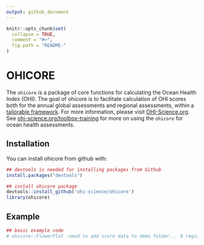 ```yaml
---
output: github_document
---
```

<!-- README.md is generated from README.Rmd. Please edit that file -->
<!-- Note: If any R/functions.R files are added or deleted this needs to be changed in the DESCRIPTION file, and the NEWS.md (changelog) file. -->
<!-- If changes are made to any of the R/functions.R (or other files), the following should be run: pkgdown::build_site() -->


```r
knitr::opts_chunk$set(
  collapse = TRUE,
  comment = "#>",
  fig.path = "README-"
)
```

# OHICORE

The `ohicore` is a package of core functions for calculating the Ocean Health Index (OHI). The goal of ohicore is to facilitate calculation of OHI scores both for the annual global assessments and regional assessments, within a [tailorable framework](https://peerj.com/articles/1503/). For more information, please visit [OHI-Science.org](http://ohi-science.org). See [ohi-science.org/toolbox-training](http://ohi-science.org/toolbox-training) for more on using the `ohicore` for ocean health assessments.


## Installation

You can install ohicore from github with:

```r
## devtools is needed for installing packages from Github
install.packages("devtools")

## install ohicore package
devtools::install_github('ohi-science/ohicore')
library(ohicore)
```

## Example

```r
## basic example code
# ohicore::FlowerPlot -need to add score data to demo folder... 8 regions, what assessment is this? what data to add?
```